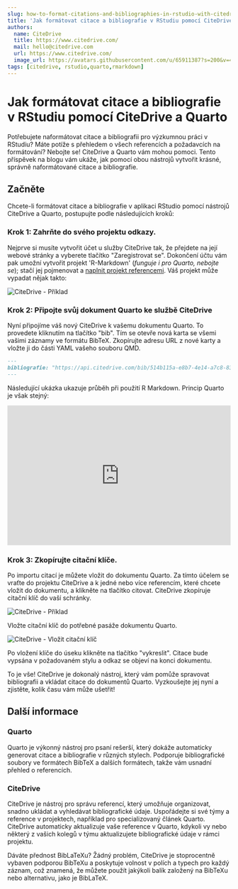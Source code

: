 ```yaml
---
slug: how-to-format-citations-and-bibliographies-in-rstudio-with-citedrive-and-quarto
title: 'Jak formátovat citace a bibliografie v RStudiu pomocí CiteDrive a Quarto'
authors:
  name: CiteDrive
  title: https://www.citedrive.com/
  mail: hello@citedrive.com
  url: https://www.citedrive.com/
  image_url: https://avatars.githubusercontent.com/u/65911387?s=200&v=4
tags: [citedrive, rstudio,quarto,rmarkdown]
---
```


# Jak formátovat citace a bibliografie v RStudiu pomocí CiteDrive a Quarto


Potřebujete naformátovat citace a bibliografii pro výzkumnou práci v RStudiu? Máte potíže s přehledem o všech referencích a požadavcích na formátování? Nebojte se! CiteDrive a Quarto vám mohou pomoci. Tento příspěvek na blogu vám ukáže, jak pomocí obou nástrojů vytvořit krásné, správně naformátované citace a bibliografie.


## Začněte

Chcete-li formátovat citace a bibliografie v aplikaci RStudio pomocí nástrojů CiteDrive a Quarto, postupujte podle následujících kroků:


### Krok 1: Zahrňte do svého projektu odkazy.

Nejprve si musíte vytvořit účet u služby CiteDrive tak, že přejdete na její webové stránky a vyberete tlačítko "Zaregistrovat se". Dokončení účtu vám pak umožní vytvořit projekt 'R-Markdown' (*funguje i pro Quarto, nebojte se*); stačí jej pojmenovat a [naplnit projekt referencemi](https://citedrive.medium.com/adding-bibliographic-references-to-rstudio-using-citedrive-create-citations-in-r-markdown-or-9b1e1ab59cf6). Váš projekt může vypadat nějak takto:

![CiteDrive - Příklad](@site/static/img/tutorial/citedrive_project_example.png)

### Krok 2: Připojte svůj dokument Quarto ke službě CiteDrive

Nyní připojíme váš nový CiteDrive k vašemu dokumentu Quarto. To provedete kliknutím na tlačítko "bib". Tím se otevře nová karta se všemi vašimi záznamy ve formátu BibTeX. Zkopírujte adresu URL z nové karty a vložte ji do části YAML vašeho souboru QMD.


````md
---
bibliografie: "https://api.citedrive.com/bib/514b115a-e8b7-4e14-a7c8-83e88337ad12/references.bib?x=eyJpZCI6ICI1MTRiFTE1YS1lOGI3LTRlMTQtYTdjOC04M2U4ODMzN2FkMTIiLCAidXNlciI6ICI5NzgiLCAic2lnbmF0dXJlIjogIjBkZDgzNGM1NDg2YzE2MTRhYTUzZDAyNmI1YjFhZjgxNTg3ODc4NDQ3Yzk1ODQ1ZWI2ZTA5UTQ5YTFlNDdlMGIifQ==.bib"
---
````

Následující ukázka ukazuje průběh při použití R Markdown. Princip Quarto je však stejný:

<iframe width="100%" height="315" src="https://www.youtube.com/embed/7ON96F0GD-Y" title="Přehrávač videa YouTube" frameborder="0" allow="accelerometer; autoplay; clipboard-write; encrypted-media; gyroscope; picture-in-picture" allowfullscreen></iframe>

### Krok 3: Zkopírujte citační klíče.

Po importu citací je můžete vložit do dokumentu Quarto. Za tímto účelem se vraťte do projektu CiteDrive a k jedné nebo více referencím, které chcete vložit do dokumentu, a klikněte na tlačítko citovat. CiteDrive zkopíruje citační klíč do vaší schránky.

![CiteDrive - Příklad](@site/static/img/tutorial/citedrive_copy_citation.gif)

Vložte citační klíč do potřebné pasáže dokumentu Quarto.

![CiteDrive - Vložit citační klíč](@site/static/img/tutorial/citedrive_paste_citation_rstudio.gif)


Po vložení klíče do úseku klikněte na tlačítko "vykreslit". Citace bude vypsána v požadovaném stylu a odkaz se objeví na konci dokumentu.

To je vše! CiteDrive je dokonalý nástroj, který vám pomůže spravovat bibliografii a vkládat citace do dokumentů Quarto. Vyzkoušejte jej nyní a zjistěte, kolik času vám může ušetřit!

## Další informace

### Quarto
Quarto je výkonný nástroj pro psaní rešerší, který dokáže automaticky generovat citace a bibliografie v různých stylech. Podporuje bibliografické soubory ve formátech BibTeX a dalších formátech, takže vám usnadní přehled o referencích.


### CiteDrive
CiteDrive je nástroj pro správu referencí, který umožňuje organizovat, snadno ukládat a vyhledávat bibliografické údaje. Uspořádejte si své týmy a reference v projektech, například pro specializovaný článek Quarto. CiteDrive automaticky aktualizuje vaše reference v Quarto, kdykoli vy nebo některý z vašich kolegů v týmu aktualizujete bibliografické údaje v rámci projektu.

Dáváte přednost BibLaTeXu? Žádný problém, CiteDrive je stoprocentně vybaven podporou BibTeXu a poskytuje volnost v polích a typech pro každý záznam, což znamená, že můžete použít jakýkoli balík založený na BibTeXu nebo alternativu, jako je BibLaTeX.